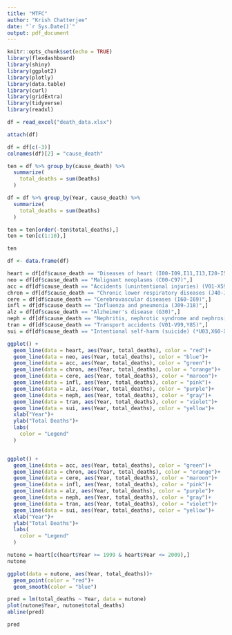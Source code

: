 ```yaml
---
title: "MTFC"
author: "Krish Chatterjee"
date: "`r Sys.Date()`"
output: pdf_document
---
```


```r
knitr::opts_chunk$set(echo = TRUE)
library(flexdashboard)
library(shiny)
library(ggplot2)
library(plotly)
library(data.table)
library(curl)
library(gridExtra)
library(tidyverse)
library(readxl)
```

```r

df = read_excel("death_data.xlsx")

attach(df)

df = df[c(-3)]
colnames(df)[2] = "cause_death"

ten = df %>% group_by(cause_death) %>%
  summarize(
    total_deaths = sum(Deaths)
  )

df = df %>% group_by(Year, cause_death) %>%
  summarize(
    total_deaths = sum(Deaths)
  )

ten = ten[order(-ten$total_deaths),]
ten = ten[c(1:10),]

ten

df <- data.frame(df)

heart = df[df$cause_death == "Diseases of heart (I00-I09,I11,I13,I20-I51)",]
neo = df[df$cause_death == "Malignant neoplasms (C00-C97)",]
acc = df[df$cause_death == "Accidents (unintentional injuries) (V01-X59,Y85-Y86)",]
chron = df[df$cause_death == "Chronic lower respiratory diseases (J40-J47)",]
cere = df[df$cause_death == "Cerebrovascular diseases (I60-I69)",]
infl = df[df$cause_death == "Influenza and pneumonia (J09-J18)",]
alz = df[df$cause_death == "Alzheimer's disease (G30)",]
neph = df[df$cause_death == "Nephritis, nephrotic syndrome and nephrosis (N00-N07,N17-N19,N25-N27)",]
tran = df[df$cause_death == "Transport accidents (V01-V99,Y85)",]
sui = df[df$cause_death == "Intentional self-harm (suicide) (*U03,X60-X84,Y87.0)",]

ggplot() +
  geom_line(data = heart, aes(Year, total_deaths), color = "red")+
  geom_line(data = neo, aes(Year, total_deaths), color = "blue")+
  geom_line(data = acc, aes(Year, total_deaths), color = "green")+
  geom_line(data = chron, aes(Year, total_deaths), color = "orange")+
  geom_line(data = cere, aes(Year, total_deaths), color = "maroon")+
  geom_line(data = infl, aes(Year, total_deaths), color = "pink")+
  geom_line(data = alz, aes(Year, total_deaths), color = "purple")+
  geom_line(data = neph, aes(Year, total_deaths), color = "gray")+
  geom_line(data = tran, aes(Year, total_deaths), color = "violet")+
  geom_line(data = sui, aes(Year, total_deaths), color = "yellow")+
  xlab("Year")+
  ylab("Total Deaths")+
  labs(
    color = "Legend"
  )


ggplot() +
  geom_line(data = acc, aes(Year, total_deaths), color = "green")+
  geom_line(data = chron, aes(Year, total_deaths), color = "orange")+
  geom_line(data = cere, aes(Year, total_deaths), color = "maroon")+
  geom_line(data = infl, aes(Year, total_deaths), color = "pink")+
  geom_line(data = alz, aes(Year, total_deaths), color = "purple")+
  geom_line(data = neph, aes(Year, total_deaths), color = "gray")+
  geom_line(data = tran, aes(Year, total_deaths), color = "violet")+
  geom_line(data = sui, aes(Year, total_deaths), color = "yellow")+
  xlab("Year")+
  ylab("Total Deaths")+
  labs(
    color = "Legend"
  )

nutone = heart[c(heart$Year >= 1999 & heart$Year <= 2009),]
nutone

ggplot(data = nutone, aes(Year, total_deaths))+
  geom_point(color = "red")+
  geom_smooth(color = "blue")

pred = lm(total_deaths ~ Year, data = nutone)
plot(nutone$Year, nutone$total_deaths)
abline(pred)

pred

```
